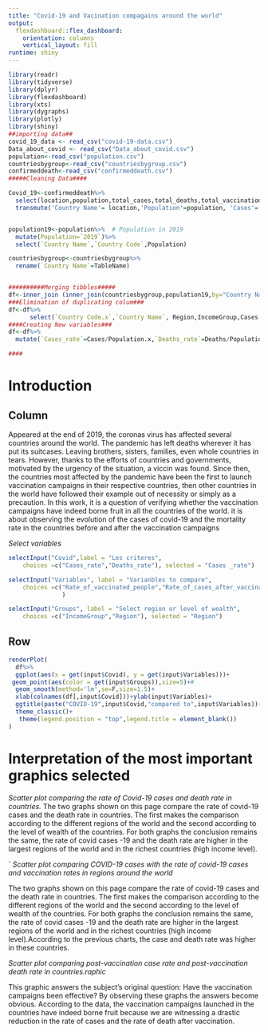 ---
title: "Covid-19 and Vacination compagains around the world"
output: 
  flexdashboard::flex_dashboard:
    orientation: columns
    vertical_layout: fill
runtime: shiny
---

```{r setup, include=FALSE}
library(readr)
library(tidyverse)
library(dplyr)
library(flexdashboard)
library(xts)
library(dygraphs)
library(plotly)
library(shiny)
##importing data##
covid_19_data <- read_csv("covid-19-data.csv")
Data_about_covid <- read_csv("Data_about_covid.csv")
population<-read_csv("population.csv")    
countriesbygroup<-read_csv("countriesbygroup.csv")
confirmeddeath<-read_csv("confirmeddeath.csv")
#####Cleaning Data####

Covid_19<-confirmeddeath%>%
  select(location,population,total_cases,total_deaths,total_vaccinations,new_cases ,new_deaths)%>%
  transmute('Country Name'= location,'Population'=population, 'Cases'= total_cases, 'Deaths'=total_deaths,'vaccinations'=total_vaccinations, 'cases_after_vaccinations'=new_cases, 'deaths_after_vaccinations'= new_deaths )


population19<-population%>%  # Population in 2019
  mutate(Population=`2019`)%>%
  select(`Country Name`,`Country Code`,Population)

countriesbygroup<-countriesbygroup%>%
  rename(`Country Name`=TableName)


##########Merging tibbles#####
df<-inner_join (inner_join(countriesbygroup,population19,by="Country Name"),Covid_19,by= "Country Name")
###Elimination of duplicating colum###
df<-df%>%
      select(`Country Code.x`,`Country Name`, Region,IncomeGroup,Cases,Deaths,Population.x,vaccinations,`cases_after_vaccinations`,`deaths_after_vaccinations`)
####Creating New variables###
df<-df%>%
  mutate(`Cases_rate`=Cases/Population.x,`Deaths_rate`=Deaths/Population.x,`Rate_of_vaccinated_people`=vaccinations/Population.x,`Rate_of_cases_after_vaccinations`=cases_after_vaccinations/Population.x ,`Rate_of_death_after_vaccinations`=deaths_after_vaccinations/Population.x)

####

```





 
Introduction
=====================



Column {.sidebar data-width=650}
-----------------------------------------------------------------------

Appeared at the end of 2019, the coronas virus has affected several countries around the world. The pandemic has left deaths wherever it has put its suitcases. Leaving brothers, sisters, families, even whole countries in tears. However, thanks to the efforts of countries and governments, motivated by the urgency of the situation, a viccin was found.
Since then, the countries most affected by the pandemic have been the first to launch vaccination campaigns in their respective countries, then other countries in the world have followed their example out of necessity or simply as a precaution.
In this work, it is a question of verifying whether the vaccination campaigns have indeed borne fruit in all the countries of the world.
it is about observing the evolution of the cases of covid-19 and the mortality rate in the countries before and after the vaccination campaigns


*Select variables*
```{r}
selectInput("Covid",label = "Les criteres", 
    choices =c("Cases_rate","Deaths_rate"), selected = "Cases _rate")
```


```{r}
selectInput("Variables", label = "Varianbles to compare", 
    choices =c("Rate_of_vaccinated_people","Rate_of_cases_after_vaccinations","Rate_of_death_after_vaccinations"), selected = "Rate_of_vaccinated_people"
               )
```


```{r}
selectInput("Groups", label = "Select region or level of wealth", 
    choices =c("IncomeGroup","Region"), selected = "Region")
```


Row {data-height=350}
----------------------------------
```{r}
renderPlot(
  df%>%
  ggplot(aes(x = get(input$Covid), y = get(input$Variables)))+
 geom_point(aes(color = get(input$Groups)),size=5)+#
  geom_smooth(method='lm',se=F,size=1.5)+
  xlab(colnames(df[,input$Covid]))+ylab(input$Variables)+
  ggtitle(paste("COVID-19",input$Covid,"compared to",input$Variables))+
  theme_classic()+
   theme(legend.position = "top",legend.title = element_blank())
)
```









Interpretation of the most important graphics selected
===================================================

*Scatter plot comparing the rate of Covid-19 cases and death rate in countries.*
The two graphs shown on this page compare the rate of covid-19 cases and the death rate in countries. The first makes the comparison according to the different regions of the world and the second according to the level of wealth of the countries. For both graphs the conclusion remains the same, the rate of covid cases -19 and the death rate are higher in the largest regions of the world and in the richest countries (high income level).

`
*Scatter plot comparing COVID-19 cases with the rate of covid-19 cases and vaccination rates in regions around the world*

The two graphs shown on this page compare the rate of covid-19 cases and the death rate in countries. The first makes the comparison according to the different regions of the world and the second according to the level of wealth of the countries. For both graphs the conclusion remains the same, the rate of covid cases -19 and the death rate are higher in the largest regions of the world and in the richest countries (high income level).According to the previous charts, the case and death rate was higher in these countries.

*Scatter plot comparing post-vaccination case rate and post-vaccination death rate in countries.raphic*

This graphic answers the subject's original question: Have the vaccination campaigns been effective? By observing these graphs the answers become obvious. According to the data, the vaccination campaigns launched in the countries have indeed borne fruit because we are witnessing a drastic reduction in the rate of cases and the rate of death after vaccination.

